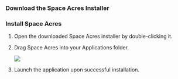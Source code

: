 
### Download the Space Acres Installer
<ReleaseContainer>
    <ReleaseButton to="https://github.com/autonomys/space-acres/releases/download/0.2.12/space-acres-0.2.12.dmg" title="macOS Installer" subtitle="(.dmg)" />
</ReleaseContainer>

### Install Space Acres

1. Open the downloaded Space Acres installer by double-clicking it. 
2. Drag Space Acres into your Applications folder.
    
    ![](/img/doc-imgs/space-acres/mac-space-acres-setup-1.png)
    
3. Launch the application upon successful installation. 

